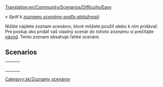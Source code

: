 [[Translation:en/Community/Scenarios/Difficulty/Easy]]

''« Späť k [[sk/Community/Scenarios/Difficulty/Main Page|zoznamu scenárov podľa obtiažnosti]]''

[[Category:sk/Zoznamy scenárov]]

Nižšie nájdete zoznam scenárov, ktoré môžete použiť alebo k nim pridávať. Pre postup ako pridať váš vlastný scenár do tohoto zoznamu si prečítajte [[sk/Scenáre vytvorené hráčmi|návod]]. Tento zoznam obsahuje ľahké scenáre.

==Scenarios==

{|
|-
|style="border:none;background:white"|
{{Page:en/Community/Scenarios/Italy}}

|style="border:none;background:white"|
{{Page:en/Community/Scenarios/Florida}}

|style="border:none;background:white"|
{{Page:en/Community/Scenarios/Kloof}}

|-
|style="border:none;background:white"|
{{Page:en/Community/Scenarios/A Mars Odyssey}}

|style="border:none;background:white"|
{{Page:en/Community/Scenarios/United Kingdom}}

|style="border:none;background:white"|
{{Page:en/Community/Scenarios/New Industries 2}}

|-
|style="border:none;background:white"|
{{Page:en/Community/Scenarios/Arctic Industrial 2007}}

|style="border:none;background:white"|
{{Page:en/Community/Scenarios/CarstsMonsterScenario v3}}

|style="border:none;background:white"|
{{Page:en/Community/Scenarios/CarstsTrainingScenario v3}}

|-
|style="border:none;background:white"|
{{Page:en/Community/Scenarios/Malta}}

|style="border:none;background:white"|
{{Page:en/Community/Scenarios/Whistler}}

|style="border:none;background:white"|
{{Page:en/Community/Scenarios/Flevoland}}

|-
|style="border:none;background:white"|
{{Page:en/Fractal Landscape}}

|}